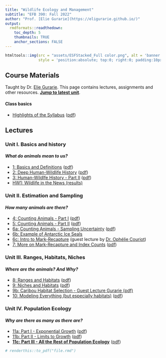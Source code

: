 ```yaml
---
title: "Wildlife Ecology and Management"
subtitle: "EFB 390: Fall 2022"
author: "Prof. [Elie Gurarie](https://eligurarie.github.io/)"
output: 
  rmdformats::readthedown:
    toc_depth: 5
    thumbnails: TRUE
    anchor_sections: FALSE
---
```



```r
htmltools::img(src = "assets/ESFStacked_Full color.png", alt = 'banner', 
               style = 'position:absolute; top:0; right:0; padding:10px; width:150px')
```


## Course Materials

Taught by Dr. [Elie Gurarie](https://www.esf.edu/faculty/gurarie/).  This page contains lectures, assignments and other resources.  [**Jump to latest unit**](#where-are-the-animals-and-why).


#### Class basics

- [Highlights of the Syllabus](lectures/HighlightsOfTheSyllabus.html) ([pdf](pdfs/Lecture00_HighlightsOfTheSyllabus.pdf))


## Lectures

### Unit I. Basics and history
#### *What do animals mean to us?*

- [1: Basics and Definitions](lectures/Lecture01/Lecture_Basics.html) ([pdf](pdfs/Lecture01_Basics.pdf))
- [2: Deep Human-Wildlife History](lectures/Lecture02/Lecture02_DeepHistory.html)  ([pdf](pdfs/Lecture02_DeepHistory.pdf))
- [3: Human-Wildlfe History - Part II](lectures/Lecture03/Lecture03_HistoryPartII.html)  ([pdf](lectures/Lecture03/Lecture03_HistoryPartII.pdf))
- [HW1: Wildlife in the News (results)](assignments/Results.html)


### Unit II. Estimation and Sampling
#### *How many animals are there?*

- [4: Counting Animals - Part I](lectures/Lecture04/Lecture04_CountingAnimals.html) ([pdf](lectures/Lecture04/Lecture04_CountingAnimals.pdf))
- [5: Counting Animals - Part II](lectures/Lecture05/Lecture05_CountingAnimals_PartII.html) ([pdf](lectures/Lecture04/Lecture04_CountingAnimals.pdf))
- [6a: Counting Animals - Sampling Uncertainty](lectures/Lecture06/Lecture06a_CountingAnimals_Uncertainty.html) ([pdf](lectures/Lecture06/Lecture06a_CountingAnimals_Uncertainty.pdf))
- [6b: Example of Antarctic Ice Seals](lectures/Lecture06/Lecture06b_EstimatingAntarcticIceSeals.pdf)
- [6c: Intro to Mark-Recapture](lectures/Lecture06/Lecture06c_MarkRecapture_OphelieCouriot.pdf) (guest lecture by [Dr. Ophélie Couriot](https://sites.google.com/view/opheliecouriot/cv))
- [7: More on Mark-Recapture and Index Counts](lectures/Lecture07/Lecture07_IndexCounts.html) ([pdf](lectures/Lecture07/Lecture07_IndexCounts.pdf))

### Unit III. Ranges, Habitats, Niches
#### *Where are the animals?  And Why?*

- [8: Ranges and Habitats](lectures/Lecture08/Lecture_Habitat_PartI.html) ([pdf](lectures/Lecture08/Lecture_Habitat_Part1.pdf))
- [9: Niches and Habitats](lectures/Lecture09/Lecture09_NichesAndHabitats.html) ([pdf](lectures/Lecture09/Lecture09_NichesAndHabitats.pdf))
- [9b: Caribou Habitat Selection - Guest Lecture Gurarie (pdf)](lectures/Lecture09/Lecture09b_Gurarie_PorcupineHabitatSelection.pdf)
- [10: Modeling Everything (but especially habitats)](lectures/Lecture10/Lecture_Modeling.html) ([pdf](lectures/Lecture10/Lecture10_Modeling.pdf))


### Unit IV. Population Ecology
#### *Why are there as many as there are?*

- [11a: Part I - Exponential Growth](lectures/Lecture11/Lecture_PopulationEcology.html) ([pdf](lectures/Lecture11/Lecture_PopulationEcology_PartI.pdf))
- [11b: Part II - Limits to Growth](lectures/Lecture11/Lecture_PopulationEcology_PartII.html) ([pdf](lectures/Lecture11/Lecture_PopulationEcology_PartII.pdf))
- [**11c: Part III - All the Rest of Population Ecology**](lectures/Lecture11/Lecture_PopulationEcology_PartIII.html) ([pdf](lectures/Lecture11/Lecture_PopulationEcology_PartIII.pdf))

```r
# renderthis::to_pdf("file.rmd")
```

<!-- 
instructions:
git push origin gh-pages

Or, to merge with (non-existent) main:
1. git checkout gh-pages
2. git merge main
3. git checkout main
--> 
